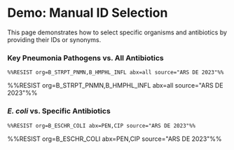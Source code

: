 # Demo: Manual ID Selection

This page demonstrates how to select specific organisms and antibiotics by providing their IDs or synonyms.

### Key Pneumonia Pathogens vs. All Antibiotics

```mdx
%%RESIST org=B_STRPT_PNMN,B_HMPHL_INFL abx=all source="ARS DE 2023"%%
```

%%RESIST org=B_STRPT_PNMN,B_HMPHL_INFL abx=all source="ARS DE 2023"%%

### *E. coli* vs. Specific Antibiotics

```mdx
%%RESIST org=B_ESCHR_COLI abx=PEN,CIP source="ARS DE 2023"%%
```

%%RESIST org=B_ESCHR_COLI abx=PEN,CIP source="ARS DE 2023"%%